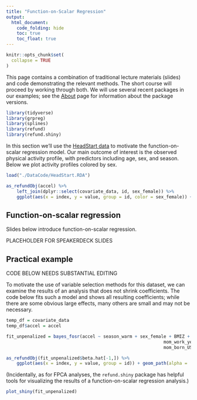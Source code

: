 ```yaml
---
title: "Function-on-Scalar Regression"
output:
  html_document: 
    code_folding: hide
    toc: true
    toc_float: true
---
```


```r
knitr::opts_chunk$set(
  collapse = TRUE
)
```

This page contains a combination of traditional lecture materials (slides) and code demonstrating the relevant methods. The short course will proceed by working through both. We will use several recent packages in our examples; see the [About](./About.html) page for information about the package versions.

```r
library(tidyverse)
library(grpreg)
library(splines)
library(refund)
library(refund.shiny)
```

In this section we'll use the [HeadStart data](./Data.html) to motivate the function-on-scalar regression model. Our main outcome of interest is the observed physical activity profile, with predictors including age, sex, and season. Below we plot activity profiles colored by sex.

```r
load("./DataCode/HeadStart.RDA")

as_refundObj(accel) %>% 
	left_join(dplyr::select(covariate_data, id, sex_female)) %>%
	ggplot(aes(x = index, y = value, group = id, color = sex_female)) + geom_path(alpha = .5)
```

## Function-on-scalar regression

Slides below introduce function-on-scalar regression.

PLACEHOLDER FOR SPEAKERDECK SLIDES

## Practical example

CODE BELOW NEEDS SUBSTANTIAL EDITING

To motivate the use of variable selection methods for this dataset, we can examine the results of an analysis that does not shrink coefficients. The code below fits such a model and shows all resulting coefficients; while there are some obvious large effects, many others are small and may not be necessary.

```r
temp_df = covariate_data
temp_df$accel = accel

fit_unpenalized = bayes_fosr(accel ~ season_warm + sex_female + BMIZ + TV_g2hr + video_g1hr +
														 	mom_work_yes + asthma_yes + child_age + mom_age + educ_mom + num_rooms + 
														 	mom_born_US + tricep + subscap + skinfold, data = temp_df)

as_refundObj(fit_unpenalized$beta.hat[-1,]) %>% 
	ggplot(aes(x = index, y = value, group = id)) + geom_path(alpha = .5)
```

(Incidentally, as for FPCA analyses, the `refund.shiny` package has helpful tools for visualizing the results of a function-on-scalar regression analysis.)

```r
plot_shiny(fit_unpenalized)
```

